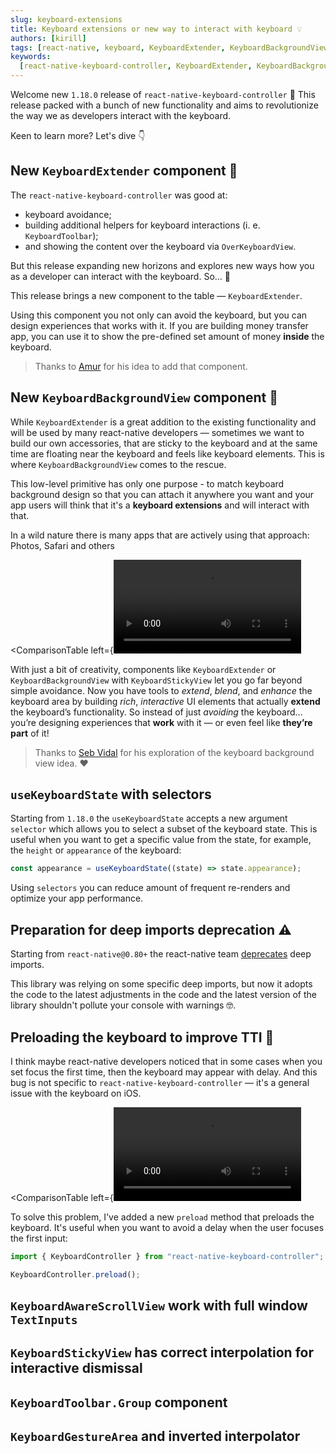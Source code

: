 ```yaml
---
slug: keyboard-extensions
title: Keyboard extensions or new way to interact with keyboard 💡
authors: [kirill]
tags: [react-native, keyboard, KeyboardExtender, KeyboardBackgroundView]
keywords:
  [react-native-keyboard-controller, KeyboardExtender, KeyboardBackgroundView]
---
```


Welcome new `1.18.0` release of `react-native-keyboard-controller` 🎉 This release packed with a bunch of new functionality and aims to revolutionize the way we as developers interact with the keyboard.

Keen to learn more? Let's dive 👇

<!-- truncate -->

## New `KeyboardExtender` component 🧩

The `react-native-keyboard-controller` was good at:

- keyboard avoidance;
- building additional helpers for keyboard interactions (i. e. `KeyboardToolbar`);
- and showing the content over the keyboard via `OverKeyboardView`.

But this release expanding new horizons and explores new ways how you as a developer can interact with the keyboard. So... 🥁

This release brings a new component to the table — `KeyboardExtender`.


<div style={{ display: "flex", justifyContent: "center", marginBottom: 20 }}>
  <Lottie
    className="lottie"
    animationData={KeyboardExtender}
    style={{ width: 400, height: 400 }}
    loop
  />
</div>

Using this component you not only can avoid the keyboard, but you can design experiences that works with it. If you are building money transfer app, you can use it to show the pre-defined set amount of money **inside** the keyboard.

> Thanks to [Amur](https://github.com/Amurmurmur) for his idea to add that component.

## New `KeyboardBackgroundView` component 🎨

While `KeyboardExtender` is a great addition to the existing functionality and will be used by many react-native developers — sometimes we want to build our own accessories, that are sticky to the keyboard and at the same time are floating near the keyboard and feels like keyboard elements. This is where `KeyboardBackgroundView` comes to the rescue.


<div style={{ display: "flex", justifyContent: "center", marginBottom: 20 }}>
  <Lottie
    className="lottie"
    animationData={KeyboardBackgroundView}
    style={{ width: 400, height: 400 }}
    loop
  />
</div>

This low-level primitive has only one purpose - to match keyboard background design so that you can attach it anywhere you want and your app users will think that it's a **keyboard extensions** and will interact with that.

In a wild nature there is many apps that are actively using that approach: Photos, Safari and others


<ComparisonTable
  left={<Video src="/video/safari.mp4" width={51} />}
  right={<Video src="/video/photos-app.mp4" width={50} />}
  leftText={<i>iOS Safari app.</i>}
  rightText={<i>iOS Photos app.</i>}
/>

With just a bit of creativity, components like `KeyboardExtender` or `KeyboardBackgroundView` with `KeyboardStickyView` let you go far beyond simple avoidance. Now you have tools to _extend_, _blend_, and _enhance_ the keyboard area by building _rich_, _interactive_ UI elements that actually **extend** the keyboard’s functionality. So instead of just _avoiding_ the keyboard... you’re designing experiences that **work** with it — or even feel like **they’re part** of it!

> Thanks to [Seb Vidal](https://github.com/sebjvidal) for his exploration of the keyboard background view idea. ❤️

## `useKeyboardState` with selectors

Starting from `1.18.0` the `useKeyboardState` accepts a new argument `selector` which allows you to select a subset of the keyboard state. This is useful when you want to get a specific value from the state, for example, the `height` or `appearance` of the keyboard:

```ts
const appearance = useKeyboardState((state) => state.appearance);
```

Using `selectors` you can reduce amount of frequent re-renders and optimize your app performance.

## Preparation for deep imports deprecation ⚠️

Starting from `react-native@0.80+` the react-native team [deprecates](https://github.com/react-native-community/discussions-and-proposals/discussions/893) deep imports.

This library was relying on some specific deep imports, but now it adopts the code to the latest adjustments in the code and the latest version of the library shouldn't pollute your console with warnings 🤓.

## Preloading the keyboard to improve TTI 🚀

I think maybe react-native developers noticed that in some cases when you set focus the first time, then the keyboard may appear with delay. And this bug is not specific to `react-native-keyboard-controller` — it's a general issue with the keyboard on iOS.

<ComparisonTable
  left={<Video src="/video/keyboard-without-preload.mp4" width={65} />}
  right={<Video src="/video/keyboard-with-preload.mp4" width={65} />}
  leftText={<i>The keyboard appears after a significant delay</i>}
  rightText={<i>The keyboard appears instantly</i>}
/>

To solve this problem, I've added a new `preload` method that preloads the keyboard. It's useful when you want to avoid a delay when the user focuses the first input:

```ts
import { KeyboardController } from "react-native-keyboard-controller";

KeyboardController.preload();
```

## `KeyboardAwareScrollView` work with full window `TextInputs`

## `KeyboardStickyView` has correct interpolation for interactive dismissal

## `KeyboardToolbar.Group` component

## `KeyboardGestureArea` and inverted interpolator
